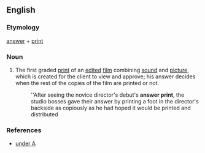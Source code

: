 ==English==

===Etymology===
[[answer]] + [[print]]

===Noun===
{{en-noun}}

# The first graded [[print]] of an [[edit]]ed [[film]] combining [[sound]] and [[picture]], which is created for the client to view and approve; his answer decides when the rest of the copies of the film are printed or not.
#:''After seeing the novice director's debut's '''answer print''', the studio bosses gave their answer by printing a foot in the director's backside as copiously as he had hoped it would be printed and distributed

===References===
* {{R:IMDdG}} [http://us.imdb.com/Glossary/A under A]